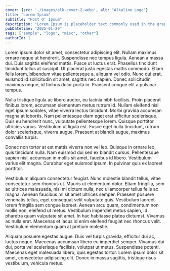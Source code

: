 ```yaml
---
cover: {src: './images/alk-cover-2.webp', alt: "Alkaline Logo"}
title: "Lorem Ipsum"
subtitle: "Post O' Ipsum"
description: "Lorem Ipsum is placeholder text commonly used in the graphic, print, and publishing industries for previewing layouts and visual mockups."
pubDatetime: "2025-01-29"
tags: ["sample", "logo", "misc", "other"]
authorId: 1
---
```


Lorem ipsum dolor sit amet, consectetur adipiscing elit. Nullam maximus ornare neque ut hendrerit. Suspendisse nec tempus ligula. Aenean a massa dui. Duis sagittis eleifend mattis. Fusce ut luctus erat. Phasellus tincidunt tincidunt tellus at suscipit. Ut placerat justo egestas mattis commodo. Etiam felis lorem, bibendum vitae pellentesque a, aliquam vel odio. Nunc dui erat, euismod id sollicitudin sit amet, sagittis nec sapien. Donec sollicitudin maximus neque, id finibus dolor porta in. Praesent congue elit a pulvinar tempus.

Nulla tristique ligula ac libero auctor, eu lacinia nibh facilisis. Proin placerat finibus lorem, accumsan elementum metus rutrum id. Nullam eleifend nisl eget ipsum sodales, vitae viverra lectus tincidunt. Morbi gravida accumsan magna at lobortis. Nam pellentesque diam eget erat efficitur scelerisque. Duis eu hendrerit nunc, vulputate pellentesque lorem. Quisque porttitor ultricies varius. Vestibulum ut ligula est. Fusce eget nulla tincidunt, rutrum dolor scelerisque, viverra augue. Praesent at blandit augue, maximus convallis turpis.

Donec non tortor at est mattis viverra non vel leo. Quisque in ornare leo, quis tincidunt nulla. Nam euismod dui sed ex blandit cursus. Pellentesque sapien nisl, accumsan in mollis sit amet, faucibus id libero. Vestibulum varius elit magna. Curabitur eget euismod ipsum. In pulvinar quis ex laoreet porttitor.

Vestibulum aliquam consectetur feugiat. Nunc molestie blandit tellus, vitae consectetur sem rhoncus ut. Mauris ut elementum dolor. Etiam fringilla, sem ac ultrices malesuada, nisi mi dictum nulla, nec ullamcorper tellus felis ac magna. Aenean faucibus mi sit amet ultrices semper. Praesent posuere venenatis tellus, eget consequat velit vulputate quis. Vestibulum laoreet lorem fringilla sem congue laoreet. Aenean arcu quam, condimentum non mollis non, eleifend ut metus. Vestibulum imperdiet metus sapien, id pharetra quam vulputate sit amet. In hac habitasse platea dictumst. Vivamus ac nulla erat. Maecenas et lacus id enim eleifend feugiat nec rhoncus velit. Vestibulum elementum quam at pretium molestie.

Aliquam posuere egestas augue. Duis vel turpis gravida, efficitur dui ac, luctus neque. Maecenas accumsan libero eu imperdiet semper. Vivamus dui dui, porta vel scelerisque facilisis, volutpat ut metus. Suspendisse potenti. Maecenas eget malesuada libero, quis egestas tortor. Lorem ipsum dolor sit amet, consectetur adipiscing elit. Donec in massa sagittis, tristique risus vestibulum, vehicula metus.
